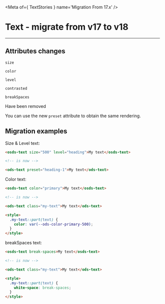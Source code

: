 
<Meta of={ TextStories } name='Migration From 17.x' />

# Text - migrate from v17 to v18
----

## Attributes changes

`size` <ods-badge size="sm" color="critical" label="Removed"></ods-badge>

`color` <ods-badge size="sm" color="critical" label="Removed"></ods-badge>

`level` <ods-badge size="sm" color="critical" label="Removed"></ods-badge>

`contrasted` <ods-badge size="sm" color="critical" label="Removed"></ods-badge>

`breakSpaces` <ods-badge size="sm" color="critical" label="Removed"></ods-badge>

Have been removed

You can use the new `preset` attribute to obtain the same rendering.

## Migration examples

Size & Level text:
```html
<osds-text size="500" level="heading">My text</osds-text>

<!-- is now -->

<ods-text preset="heading-1">My text</ods-text>
```

Color text:
```html
<osds-text color="primary">My text</osds-text>

<!-- is now -->

<ods-text class="my-text">My text</ods-text>

<style>
  .my-text::part(text) {
    color: var(--ods-color-primary-500);
  }
</style>
```

breakSpaces text:
```html
<osds-text break-spaces>My text</osds-text>

<!-- is now -->

<ods-text class="my-text">My text</ods-text>

<style>
  .my-text::part(text) {
    white-space: break-spaces;
  }
</style>
```

